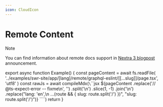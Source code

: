 ```yaml
---
icon: CloudIcon
---
```



# Remote Content

> [!NOTE]
>
> You can find information about remote docs support in
> [Nextra 3 blogpost](https://the-guild.dev/blog/nextra-3#remote-docs-support)
> announcement.

export async function Example() {
  const pageContent = await fs.readFile(
    '../examples/swr-site/app/[lang]/remote/graphql-eslint/[[...slug]]/page.tsx',
    'utf8'
  )
  const rawJs = await compileMdx(`\`\`\`jsx
${pageContent
  .replace('// @ts-expect-error -- fixme\n', '')
  .split('\n')
  .slice(1, -1)
  .join('\n')
    .replace("lang: 'en',\n    ...(route && { slug: route.split('/') })", "slug: route.split('/')")}
\`\`\``)
  return <MDXRemote compiledSource={rawJs} />
}

<Example />
